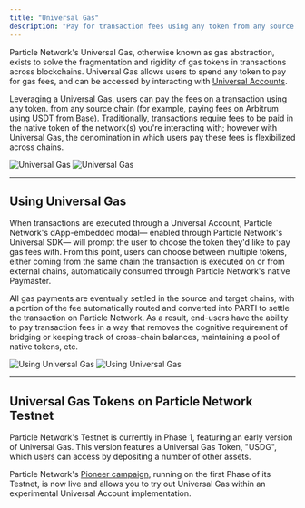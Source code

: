 ```yaml
---
title: "Universal Gas"
description: "Pay for transaction fees using any token from any source chain."
---
```


Particle Network's Universal Gas, otherwise known as gas abstraction, exists to solve the fragmentation and rigidity of gas tokens in transactions across blockchains. Universal Gas allows users to spend any token to pay for gas fees, and can be accessed by interacting with [Universal Accounts](/landing/modular-l1/universal-accounts).

Leveraging a Universal Gas, users can pay the fees on a transaction using any token. from any source chain (for example, paying fees on Arbitrum using USDT from Base). Traditionally, transactions require fees to be paid in the native token of the network(s) you're interacting with; however with Universal Gas, the denomination in which users pay these fees is flexibilized across chains.

<img
  className="block dark:hidden"
  src="/landing/modular-l1/images/universal-gas.png"
  alt="Universal Gas"
/>
<img
  className="hidden dark:block"
  src="/landing/modular-l1/images/universal-gas.png"
  alt="Universal Gas"
/>

***

## Using Universal Gas

When transactions are executed through a Universal Account, Particle Network's dApp-embedded modal— enabled through Particle Network's Universal SDK— will prompt the user to choose the token they'd like to pay gas fees with. From this point, users can choose between multiple tokens, either coming from the same chain the transaction is executed on or from external chains, automatically consumed through Particle Network's native Paymaster.

All gas payments are eventually settled in the source and target chains, with a portion of the fee automatically routed and converted into PARTI to settle the transaction on Particle Network. As a result, end-users have the ability to pay transaction fees in a way that removes the cognitive requirement of bridging or keeping track of cross-chain balances, maintaining a pool of native tokens, etc.

<img
  className="block dark:hidden"
  src="/landing/modular-l1/images/using-universal-gas.jpg"
  alt="Using Universal Gas"
/>
<img
  className="hidden dark:block"
  src="/landing/modular-l1/images/using-universal-gas.jpg"
  alt="Using Universal Gas"
/>

***

## Universal Gas Tokens on Particle Network Testnet

Particle Network's Testnet is currently in Phase 1, featuring an early version of Universal Gas. This version features a Universal Gas Token, "USDG", which users can access by depositing a number of other assets. 

<Tip>Particle Network's [Pioneer campaign](https://pioneer.particle.network/en), running on the first Phase of its Testnet, is now live and allows you to try out Universal Gas within an experimental Universal Account implementation.</Tip>